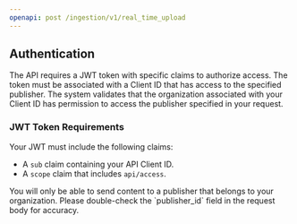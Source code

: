 ```yaml
---
openapi: post /ingestion/v1/real_time_upload
---
```


## Authentication

The API requires a JWT token with specific claims to authorize access. The token must be associated with a Client ID that has access to the specified publisher. The system validates that the organization associated with your Client ID has permission to access the publisher specified in your request.

### JWT Token Requirements

Your JWT must include the following claims:
-   A `sub` claim containing your API Client ID.
-   A `scope` claim that includes `api/access`.

<Info>
You will only be able to send content to a publisher that belongs to your organization. Please double-check the `publisher_id` field in the request body for accuracy.
</Info>
